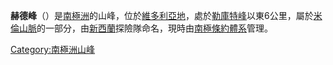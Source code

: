 {{coord|72|10|S|166|11|E|source:GNIS|display=title}}

'''赫德峰'''（{{lang-en|Head Peak}}）是[[南極洲|南極洲]]的山峰，位於[[維多利亞地|維多利亞地]]，處於[[勒庫特峰|勒庫特峰]]以東6公里，屬於[[米倫山脈|米倫山脈]]的一部分，由[[新西蘭|新西蘭]]探險隊命名，現時由[[南極條約體系|南極條約體系]]管理。

{{Antarctica-geo-stub}}
[[Category:南極洲山峰|Category:南極洲山峰]]